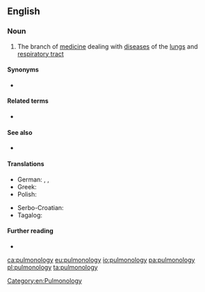 ==English==

===Noun===
{{en-noun|-}}

# {{lb|en|medicine}} The branch of [[medicine]] dealing with [[disease]]s of the [[lungs]] and [[respiratory tract]]

====Synonyms====
* {{l|en|pneumology}}

====Related terms====
* {{l|en|pulmonologist}}

====See also====
* {{l|en|respirologist}}

====Translations====
{{trans-top|the branch of medicine dealing with diseases of the lungs and respiratory tract}}
* German: {{t+|de|Pulmonologie|f}}, {{t+|de|Pulmologie|f}}, {{t+|de|Pneumologie|f}}
* Greek: {{t+|el|πνευμονολογία|f}}
* Polish: {{t+|pl|pulmonologia|f}}
{{trans-mid}}
* Serbo-Croatian: {{t+|sh|pulmologija|f}}
* Tagalog: {{t|tl|palabagaan}}
{{trans-bottom}}

====Further reading====
* {{pedialite}}

[[Category:en:Pulmonology]]

[[ca:pulmonology]]
[[eu:pulmonology]]
[[io:pulmonology]]
[[pa:pulmonology]]
[[pl:pulmonology]]
[[ta:pulmonology]]